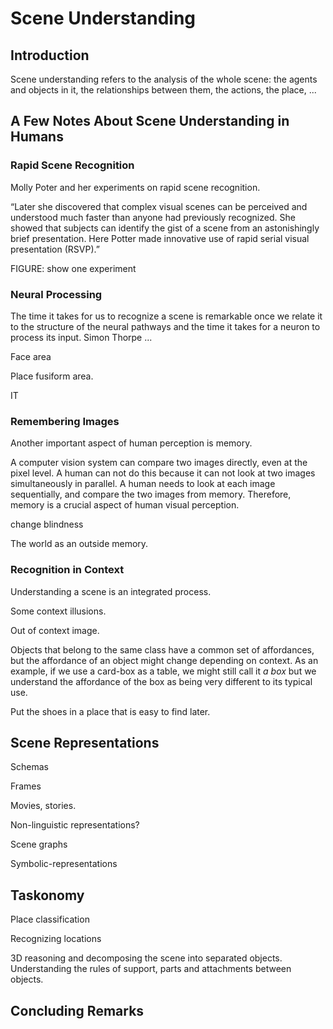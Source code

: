 # Scene Understanding {#sec-scene_understanding}

## Introduction

Scene understanding refers to the analysis of the whole scene: the
agents and objects in it, the relationships between them, the actions,
the place, \...

## A Few Notes About Scene Understanding in Humans

### Rapid Scene Recognition

Molly Poter and her experiments on rapid scene recognition.

"Later she discovered that complex visual scenes can be perceived and
understood much faster than anyone had previously recognized. She showed
that subjects can identify the gist of a scene from an astonishingly
brief presentation. Here Potter made innovative use of rapid serial
visual presentation (RSVP)."

FIGURE: show one experiment

### Neural Processing

The time it takes for us to recognize a scene is remarkable once we
relate it to the structure of the neural pathways and the time it takes
for a neuron to process its input. Simon Thorpe \...

Face area

Place fusiform area.

IT

### Remembering Images

Another important aspect of human perception is memory.

A computer vision system can compare two images directly, even at the
pixel level. A human can not do this because it can not look at two
images simultaneously in parallel. A human needs to look at each image
sequentially, and compare the two images from memory. Therefore, memory
is a crucial aspect of human visual perception.

change blindness

The world as an outside memory.

### Recognition in Context

Understanding a scene is an integrated process.

Some context illusions.

Out of context image.

Objects that belong to the same class have a common set of affordances,
but the affordance of an object might change depending on context. As an
example, if we use a card-box as a table, we might still call it *a box*
but we understand the affordance of the box as being very different to
its typical use.

Put the shoes in a place that is easy to find later.

## Scene Representations

Schemas

Frames

Movies, stories.

Non-linguistic representations?

Scene graphs

Symbolic-representations

## Taskonomy

Place classification

Recognizing locations

3D reasoning and decomposing the scene into separated objects.
Understanding the rules of support, parts and attachments between
objects.

## Concluding Remarks
